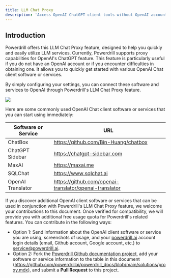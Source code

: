 ```yaml
---
title: LLM Chat Proxy
description: 'Access OpenAI ChatGPT client tools without OpenAI account using this proxy'
---
```


## Introduction

Powerdrill offers this LLM Chat Proxy feature, designed to help you quickly and easily utilize LLM services. Currently, Powerdrill supports proxy capabilities for OpenAI's ChatGPT feature. This feature is particularly useful if you do not have an OpenAI account or if you encounter difficulties in obtaining one. It allows you to quickly get started with various OpenAI Chat client software or services.

By simply configuring your settings, you can connect these software and services to OpenAI through Powerdrill's LLM Chat Proxy feature.

<Frame>
  <img src="/images/proxy.drawio.png" style={{ borderRadius: '0.5rem' }} />
</Frame>

Here are some commonly used OpenAI Chat client software or services that you can start using immediately:

| Software or Service | URL |
| ------- | ------- |
| ChatBox | https://github.com/Bin-Huang/chatbox |
| ChatGPT Sidebar | https://chatgpt-sidebar.com |
| MaxAI | https://maxai.me |
| SQLChat | https://www.sqlchat.ai |
| OpenAI Translator | https://github.com/openai-translator/openai-translator |

If you discover additional OpenAI client software or services that can be used in conjunction with Powerdrill's LLM Chat Proxy feature, we welcome your contributions to this document. Once verified for compatibility, we will provide you with additional free usage quota for Powerdrill's related features.
You can contribute in the following ways:

* Option 1: Send information about the OpenAI client software or service you are using, screenshots of usage, and your [powerdrill.ai](https://powerdrill.ai/) account login details (email, Github account, Google account, etc.) to service@powerdrill.ai.
* Option 2: Fork the [Powerdrill Github documentation project](https://github.com/powerdrillai/powerdrill_docs), add your software or service information to the table in this document (https://github.com/powerdrillai/powerdrill_docs/blob/main/solutions/proxy.mdx), and submit a **Pull Request** to this project.
